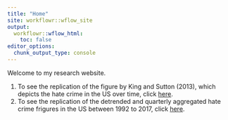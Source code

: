 ```yaml
---
title: "Home"
site: workflowr::wflow_site
output:
  workflowr::wflow_html:
    toc: false
editor_options:
  chunk_output_type: console
---
```


Welcome to my research website. 


1. To see the replication of the figure by King and Sutton (2013), which depicts the hate crime in the US over time, click [here](fbi_hate_crimes_1992.html).
2. To see the replication of the detrended and quarterly aggregated hate crime frigures in the US between 1992 to 2017, click [here](fbi_hate_crimes_quarterly.html).